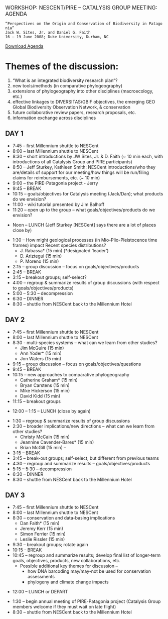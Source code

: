 <big>WORKSHOP: NESCENT/PIRE – CATALYSIS GROUP MEETING: AGENDA</big>

 “Perspectives on the Origin and Conservation of Biodiversity in Patagonia”
 Jack W. Sites, Jr. and Daniel G. Faith
 16 – 19 June 2008; Duke University, Durham, NC

[[Media:Agenda | Download Agenda]]

=Themes of the discussion:=

# “What is an integrated biodiversity research plan”?
# new tools/methods (in comparative phylogeography)
# extensions of phylogeography into other disciplines (macroecology, etc.) 
# effective linkages to DIVERSITAS/GBIF objectives, the emerging GEO Global Biodiversity Observation Network, & conservation
# future collaborative review papers, research proposals, etc.
# information exchange across disciplines

==DAY 1==

* 7:45 – first Millennium shuttle to NESCent
*8:00 – last Millennium shuttle to NESCent
*8:30 – short introductions by JW Sites, Jr. & D. Faith (~ 10 min each, with introductions of all Catalysis Group and PIRE participants)
*8:50 – Jeff Sturkey, Kathleen Smith: NESCent introductions/who they are/details of support for our meeting/how things will be run/filing claims for reimbursements, etc. (~ 10 min) 
*9:00 – the PIRE-Patagonia project - Jerry
*9:45 – BREAK
*10:15 – goals/objectives for Catalysis meeting (Jack/Dan); what products do we envision? 
*11:00 - wiki tutorial presented by Jim Balhoff
*11:20 – open up to the group – what goals/objectives/products do we envision?

*Noon – LUNCH (Jeff Sturkey [NESCent] says there are a lot of places close by)

*1:30 – How might geological processes (in Mio-Plio-Pleistocence time frames) impact Recent species distributions?
**J. Rabassa* (15 min) (*designated ‘leader’)
**D. Ariztegui (15 min)
**P. Moreno (15 min)
*2:15 – group discussion – focus on goals/objectives/products
*2:45 – BREAK
*3:15 – breakout groups; self-select?
*4:00 – regroup & summarize results of group discussions (with respect to goals/objectives/products)
*5:00 – 5:30 – decompression
*6:30 – DINNER
*8:30 – shuttle from NESCent back to the Millennium Hotel

==DAY 2==

*7:45 – first Millennium shuttle to NESCent
*8:00 – last Millennium shuttle to NESCent
*8:30 - multi-species systems – what can we learn from other studies?
**Jim McGuire (15 min)
**Ann Yoder* (15 min)
**Jon Waters (15 min)
*9:15 – group discussion – focus on goals/objectives/questions
*9:45 – BREAK
*10:15 – new approaches to comparative phylogeography
**Catherine Graham* (15 min)
**Bryan Carstens (15 min)
**Mike Hickerson (15 min)
**David Kidd (15 min)
*11:15 – breakout groups

*12:00 – 1:15 – LUNCH (close by again)

*1:30 – regroup & summarize results of group discussions
*2:30 – broader implications/new directions – what can we learn from other studies?
**Christy McCain (15 min)
**Jeannine Cavender-Bares* (15 min)
**Brian McGill (15 min) – 
*3:15 – BREAK
*3:45 – break-out groups; self-select, but different from previous teams
*4:30 – regroup and summarize results – goals/objectives/products
*5:15 – 5:30 – decompression
*6:30 – DINNER
*8:30 – shuttle from NESCent back to the Millennium Hotel

==DAY 3==

*7:45 – first Millennium shuttle to NESCent
*8:00 – last Millennium shuttle to NESCent
*8:30 – conservation and data-basing implications
**Dan Faith* (15 min)
**Jeremy Kerr (15 min)
**Simon Ferrier (15 min)
**Leslie Rissler (15 min)
*9:30 – breakout groups; rotate again
*10:15 - BREAK
*10:45 – regroup and summarize results; develop final list of longer-term goals, objectives, products, new collaborations, etc.
**Possible additional key themes for discussion – 
***how DNA barcoding may/may-not be used for conservation assessments
***phylogeny and climate change impacts

*12:00 – LUNCH or DEPART 

*1:30 – begin annual meeting of PIRE-Patagonia project (Catalysis Group members welcome if they must wait on late flight)
*8:30 – shuttle from NESCent back to the Millennium Hotel